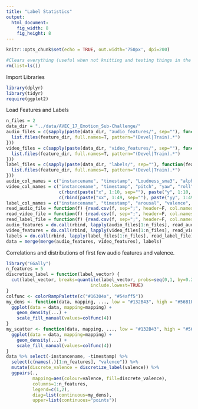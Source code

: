 ```yaml
---
title: "Label Statistics"
output:
  html_document:
    fig_width: 8
    fig_height: 8
---
```


```r
knitr::opts_chunk$set(echo = TRUE, out.width='750px', dpi=200)
```

```r
#Clears everything (useful when not knitting and testing things in the console)
rm(list=ls())
```

Import Libraries
```r
library(dplyr)
library(tidyr)
require(ggplot2)
```

Load Features and Labels
```r
n_files = 2
data_dir = "../data/AVEC_17_Emotion_Sub-Challenge/"
audio_files = c(sapply(paste(data_dir, "audio_features/", sep=""), function(feature_dir) {
  list.files(feature_dir, full.names=T, pattern="(Devel|Train).*")
}))
video_files = c(sapply(paste(data_dir, "video_features/", sep=""), function(feature_dir) {
  list.files(feature_dir, full.names=T, pattern="(Devel|Train).*")
}))
label_files = c(sapply(paste(data_dir, "labels/", sep=""), function(feature_dir) {
  list.files(feature_dir, full.names=T, pattern="(Devel|Train).*")
}))
audio_col_names = c("instancename", "timestamp", "Loudness_sma3", "alphaRatio_sma3", "hammarbergIndex_sma3", "slope0-500_sma3", "slope500-1500_sma3", "spectralFlux_sma3", "mfcc1_sma3", "mfcc2_sma3", "mfcc3_sma3", "mfcc4_sma3", "F0semitoneFrom27.5Hz_sma3nz", "jitterLocal_sma3nz", "shimmerLocaldB_sma3nz", "HNRdBACF_sma3nz", "logRelF0-H1-H2_sma3nz", "logRelF0-H1-A3_sma3nz", "F1frequency_sma3nz", "F1bandwidth_sma3nz", "F1amplitudeLogRelF0_sma3nz", "F2frequency_sma3nz", "F2amplitudeLogRelF0_sma3nz", "F3frequency_sma3nz", "F3amplitudeLogRelF0_sma3nz")
video_col_names = c("instancename", "timestamp", "pitch", "yaw", "roll",
                    c(rbind(paste("x", 1:10, sep=""), paste("y", 1:10, sep=""))),
                    c(rbind(paste("xx", 1:49, sep=""), paste("yy", 1:49, sep=""))))
label_col_names = c("instancename", "timestamp", "arousal", "valence", "liking")
read_audio_file = function(f) {read.csv(f, sep=";", header=F, col.names = audio_col_names)}
read_video_file = function(f) {read.csv(f, sep=";", header=F, col.names = video_col_names)}
read_label_file = function(f) {read.csv(f, sep=";", header=F, col.names = label_col_names)}
audio_features = do.call(rbind, lapply(audio_files[1:n_files], read_audio_file))
video_features = do.call(rbind, lapply(video_files[1:n_files], read_video_file))
labels = do.call(rbind, lapply(label_files[1:n_files], read_label_file))
data = merge(merge(audio_features, video_features), labels)
```

Correlations and distributions of first few audio features and valence.

```r
library("GGally")
n_features = 5
discretize_label = function(label_vector) {
  cut(label_vector, breaks=quantile(label_vector, probs=seq(0,1, by=0.25), na.rm=TRUE), 
                                include.lowest=TRUE)
}
colfunc <- colorRampPalette(c("#16304a", "#54aff5"))
my_dens <- function(data, mapping, ..., low = "#132B43", high = "#56B1F7") {
  ggplot(data = data, mapping=mapping) +
    geom_density(...) +
    scale_fill_manual(values=colfunc(4))
}
my_scatter <- function(data, mapping, ..., low = "#132B43", high = "#56B1F7") {
  ggplot(data = data, mapping=mapping) +
    geom_density(...) +
    scale_fill_manual(values=colfunc(4))
}
data %>% select(-instancename, -timestamp) %>%
  select(c(names(.)[1:n_features], "valence")) %>%
  mutate(discrete_valence = discretize_label(valence)) %>%
  ggpairs(.,
          mapping=aes(colour=valence, fill=discrete_valence),
          columns=1:n_features,
          legend=c(1,2),
          diag=list(continuous=my_dens),
          upper=list(continuous="points"))
```

